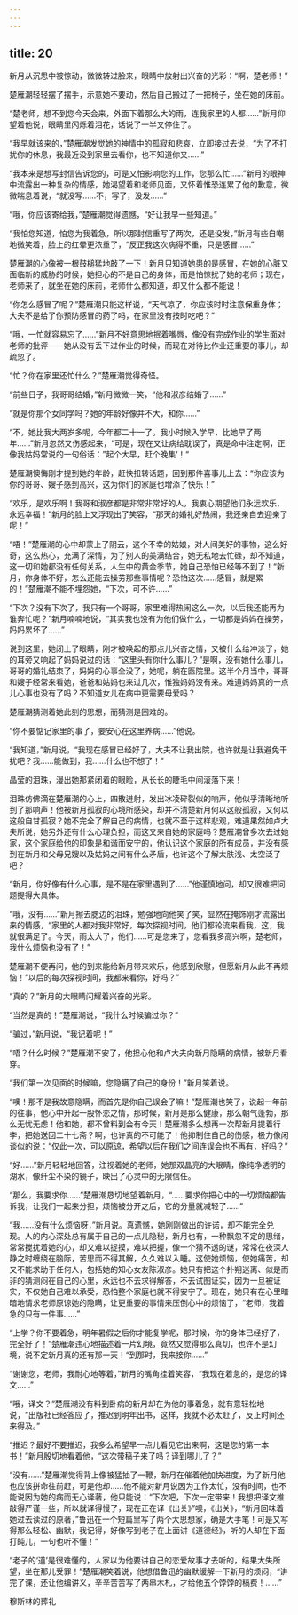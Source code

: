 ```yaml
---
---
---
```

title: 20
---



新月从沉思中被惊动，微微转过脸来，眼睛中放射出兴奋的光彩：“啊，楚老师！”

楚雁潮轻轻摆了摆手，示意她不要动，然后自己搬过了一把椅子，坐在她的床前。

“楚老师，想不到您今天会来，外面下着那么大的雨，连我家里的人都……”新月仰望着他说，眼睛里闪烁着泪花，话说了一半又停住了。

“我早就该来的，”楚雁潮发觉她的神情中的孤寂和悲哀，立即接过去说，“为了不打扰你的休息，我最近没到家里去看你，也不知道你又……”

“我本来是想写封信告诉您的，可是又怕影响您的工作，您那么忙……”新月的眼神中流露出一种复杂的情感，她渴望着和老师见面，又怀着惟恐连累了他的歉意，微微喘息着说，“就没写……不，写了，没发……”

“哦，你应该寄给我，”楚雁潮觉得遗憾，“好让我早一些知道。”

“我怕您知道，怕您为我着急，所以那封信重写了两次，还是没发，”新月有些自嘲地微笑着，脸上的红晕更浓重了，“反正我这次病得不重，只是感冒……”

楚雁潮的心像被一根鼓槌猛地敲了一下！新月只知道她患的是感冒，在她的心脏又面临新的威胁的时候，她担心的不是自己的身体，而是怕惊扰了她的老师；现在，老师来了，就坐在她的床前，老师什么都知道，却又什么都不能说！

“你怎么感冒了呢？”楚雁潮只能这样说，“天气凉了，你应该时时注意保重身体；大夫不是给了你预防感冒的药了吗，在家里没有按时吃吧？”

“哦，一忙就容易忘了……”新月不好意思地抿着嘴唇，像没有完成作业的学生面对老师的批评——她从没有丢下过作业的时候，而现在对待比作业还重要的事儿，却疏忽了。

“忙？你在家里还忙什么？”楚雁潮觉得奇怪。

“前些日子，我哥哥结婚，”新月微微一笑，“他和淑彦结婚了……”

“就是你那个女同学吗？她的年龄好像并不大，和你……”

“不，她比我大两岁多呢，今年都二十一了。我小时候入学早，比她早了两年……”新月忽然又伤感起来，“可是，现在又让病给耽误了，真是命中注定啊，正像我姑妈常说的一句俗话：”起个大早，赶个晚集‘！“

楚雁潮懊悔刚才提到她的年龄，赶快扭转话题，回到那件喜事儿上去：“你应该为你的哥哥、嫂子感到高兴，这为你们的家庭也增添了快乐！”

“欢乐，是欢乐啊！我哥和淑彦都是非常非常好的人，我衷心期望他们永远欢乐、永远幸福！”新月的脸上又浮现出了笑容，“那天的婚礼好热闹，我还亲自去迎亲了呢！”

“唔！”楚雁潮的心中却蒙上了阴云，这个不幸的姑娘，对人间美好的事物，这么好奇，这么热心，充满了深情，为了别人的美满结合，她无私地去忙碌，却不知道，这一切和她都没有任何关系，人生中的黄金季节，她自己恐怕已经等不到了！“新月，你身体不好，怎么还能去操劳那些事情呢？恐怕这次……感冒，就是累的！”楚雁潮不能不埋怨她，“下次，可不许……”

“下次？没有下次了，我只有一个哥哥，家里难得热闹这么一次，以后我还能再为谁奔忙呢？”新月喃喃地说，“其实我也没有为他们做什么，一切都是妈妈在操劳，妈妈累坏了……”

说到这里，她闭上了眼睛，刚才被唤起的那点儿兴奋之情，又被什么给冲淡了，她的耳旁又响起了妈妈说过的话：“这里头有你什么事儿？”是啊，没有她什么事儿，哥哥的婚礼结束了，妈妈的心事全没了，她呢，躺在医院里。这半个月当中，哥哥和嫂子经常来看她，爸爸和姑妈也来过几次，惟独妈妈没有来。难道妈妈真的一点儿心事也没有了吗？不知道女儿在病中更需要母爱吗？

楚雁潮猜测着她此刻的思想，而猜测是困难的。

“你不要惦记家里的事了，要安心在这里养病……”他说。

“我知道，”新月说，“我现在感冒已经好了，大夫不让我出院，也许就是让我避免干扰吧？我……能做到，我……什么也不想了！”

晶莹的泪珠，漫出她那紧闭着的眼睑，从长长的睫毛中间滚落下来！

泪珠仿佛滴在楚雁潮的心上，四散迸射，发出冰凌碎裂似的响声，他似乎清晰地听到了那响声！他被新月孤寂的心境所感染，却并不清楚新月何以这般孤寂，又何以这般自甘孤寂？她不完全了解自己的病情，也就不至于这样悲观，难道果然如卢大夫所说，她另外还有什么心理负担，而这又来自她的家庭吗？楚雁潮曾多次去过她家，这个家庭给他的印象是和谐而安宁的，他认识这个家庭的所有成员，并没有感到在新月和父母兄嫂以及姑妈之间有什么矛盾，也许这个了解太肤浅、太空泛了吧？

“新月，你好像有什么心事，是不是在家里遇到了……”他谨慎地问，却又很难把问题提得大具体。

“哦，没有……”新月擦去腮边的泪珠，勉强地向他笑了笑，显然在掩饰刚才流露出来的情感，“家里的人都对我非常好，每次探视时间，他们都轮流来看我，这，我就很满足了。今天，雨太大了，他们……可是您来了，您看我多高兴啊，楚老师，我什么烦恼也没有了！”

楚雁潮不便再问，他的到来能给新月带来欢乐，他感到欣慰，但愿新月从此不再烦恼！“以后的每次探视时间，我都来看你，好吗？”

“真的？”新月的大眼睛闪耀着兴奋的光彩。

“当然是真的！”楚雁潮说，“我什么时候骗过你？”

“骗过，”新月说，“我记着呢！”

“唔？什么时候？”楚雁潮不安了，他担心他和卢大夫向新月隐瞒的病情，被新月看穿。

“我们第一次见面的时候嘛，您隐瞒了自己的身份！”新月笑着说。

“噢！那不是我故意隐瞒，而首先是你自己误会了嘛！”楚雁潮也笑了，说起一年前的往事，他心中升起一股怀恋之情，那时候，新月是那么健康，那么朝气蓬勃，那么无忧无虑！他和她，都不曾料到会有今天！楚雁潮多么想再一次帮新月提着行李，把她送回二十七斋？啊，也许真的不可能了！他抑制住自己的伤感，极力像闲谈似的说：“仅此一次，可以原谅，希望以后在我们之间连误会也不再有，好吗？”

“好……”新月轻轻地回答，注视着她的老师，她那双晶亮的大眼睛，像纯净透明的湖水，像纤尘不染的镜子，映出了心灵中的无限信任。

“那么，我要求你……”楚雁潮恳切地望着新月，“……要求你把心中的一切烦恼都告诉我，让我们一起来分担，烦恼被分开之后，它的分量就减轻了……”

“我……没有什么烦恼呀，”新月说。真遗憾，她刚刚做出的许诺，却不能完全兑现。人的内心深处总有属于自己的一点儿隐秘，新月也有，一种飘忽不定的思绪，常常搅扰着她的心，却又难以捉摸，难以把握，像一个猜不透的谜，常常在夜深人静之时缠绕在脑际，苦思而不得其解，久久难以入睡。这使她烦恼，使她痛苦，却又不能求助于任何人，包括她的知心女友陈淑彦。她只有把这个扑朔迷离、似是而非的猜测闷在自己的心里，永远也不去求得解答，不去试图证实，因为一旦被证实，不仅她自己难以承受，恐怕整个家庭也就不得安宁了。现在，她只有在心里暗暗地请求老师原谅她的隐瞒，让更重要的事情来压倒心中的烦恼了，“老师，我着急的只有一件事……”

“上学？你不要着急，明年暑假之后你才能复学呢，那时候，你的身体已经好了，完全好了！”楚雁潮违心地描述着一片幻境，竟然又觉得那么真切，也许不是幻境，说不定新月真的还有那一天！“到那时，我来接你……”

“谢谢您，老师，我耐心地等着，”新月的嘴角挂着笑容，“我现在着急的，是您的译文……”

“哦，译文？”楚雁潮没有料到卧病的新月却在为他的事着急，就有意轻松地说，“出版社已经答应了，推迟到明年出书，这样，我就不必太赶了，反正时间还来得及。”

“推迟？最好不要推迟，我多么希望早一点儿看见它出来啊，这是您的第一本书！”新月殷切地看着他，“这次带稿子来了吗？译到哪儿了？”

“没有……”楚雁潮觉得背上像被猛抽了一鞭，新月在催着他加快进度，为了新月他也应该拼命往前赶，可是他却……他不能对新月说因为工作太忙，没有时间，也不能说因为她的病而无心译著，他只能说：“下次吧，下次一定带来！我想把译文推敲得严谨一些，所以就译得慢了，现在正在译《出关》”噢，《出关》，“新月回味着她过去读过的原著，”鲁迅在一个短篇里写了两个大思想家，确是大手笔！可是又写得那么轻松、幽默，我记得，好像写到老子在上面讲《道德经》，听的人却在下面打盹儿，一句也听不懂！“

“老子的‘道’是很难懂的，人家以为他要讲自己的恋爱故事才去听的，结果大失所望，坐在那儿受罪！”楚雁潮笑着说，他想借鲁迅的幽默缓解一下新月的烦闷，“讲完了课，还让他编讲义，辛辛苦苦写了两串木札，才给他五个饽饽的稿费！……”

穆斯林的葬礼